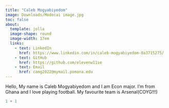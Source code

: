 ```yaml
---
title: "Caleb Mogyabiyedom"
image: Downloads/Modecai image.jpg
toc: false
about:
  template: jolla
  image-shape: round
  image-width: 17em
  links:
    - text: LinkedIn
      href: https://www.linkedin.com/in/caleb-mogyabiyedom-0a3715275/
    - text: GitHub
      href: https://github.com/elevenw11se
    - text: Email
      href: camg2022@mymail.pomona.edu
---
```

Hello,
My name is Caleb Mogyabiyedom and I am Econ major. I'm from Ghana and I love playing football. My favourite team is Arsenal(COYG!!!)



```r
1 + 1
```
